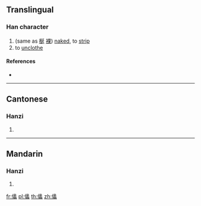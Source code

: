 {{character info/new}}
==Translingual==

===Han character===
{{Han char|rn=9|rad=人|as=21|sn=23|four=|canj=OVOI|ids=⿰亻蠡}}

# (same as [[梴]] [[裸]]) [[naked]], to [[strip]]
# to [[unclothe]]

====References====
* {{Han ref|kx=0122.100|hdz=10240.080|uh=34A9|ud=13481}}

----

==Cantonese==

===Hanzi===
{{yue-hanzi|jyut=[[lo2]]|y=lo2}}

# {{defn|lang=yue|sort=人21}}

----

==Mandarin==

===Hanzi===
{{cmn-hanzi|pin=[[luǒ]] ([[luo3]])|wg=lo<sup>3</sup>}}

# {{defn|lang=cmn|sort=人21}}

[[fr:㒩]]
[[pl:㒩]]
[[th:㒩]]
[[zh:㒩]]
